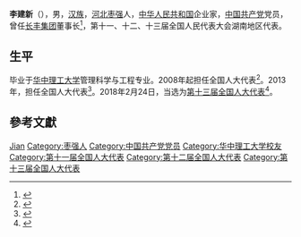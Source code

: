 '''李建新'''（{{bd|1953年|10月|}}），男，[[汉族|汉族]]，[[河北|河北]][[枣强|枣强]]人，[[中华人民共和国|中华人民共和国]]企业家，[[中国共产党|中国共产党]]党员，曾任[[长丰集团|长丰集团]]董事长<ref>{{cite news|title=2010年全国两会人大代表李建新简介|url=http://auto.sohu.com/20100304/n270588151.shtml|accessdate=2014-02-21|newspaper=搜狐网|archive-date=2019-08-30|archive-url=https://web.archive.org/web/20190830083037/http://auto.sohu.com/20100304/n270588151.shtml|dead-url=no}}</ref>，第十一、十二、十三届全国人民代表大会湖南地区代表。

== 生平 ==
毕业于[[华中理工大学|华中理工大学]]管理科学与工程专业。2008年起担任全国人大代表<ref>{{cite news|title=全国人大代表信息-李建新|url= http://210.82.31.1:8084/delegate/viewDelegate.action?dbid=111709|accessdate=2013-04-05|newspaper=全国人大网|archive-url=https://web.archive.org/web/20140514080050/http://www.npc.gov.cn/delegate/viewDelegate.action?dbid=111709|archive-date=2014-05-14|dead-url=yes}}</ref>。2013年，担任全国人大代表<ref>{{cite news|title=全国人大代表信息-李建新|url= http://210.82.31.1:8084/delegate/viewDelegate.action?dbid=121679|accessdate=2013-04-05|newspaper=全国人大网|archive-url=https://web.archive.org/web/20140223095734/http://www.npc.gov.cn/delegate/viewDelegate.action?dbid=121679|archive-date=2014-02-23|dead-url=yes}}</ref>。2018年2月24日，当选为[[第十三届全国人大代表|第十三届全国人大代表]]<ref>{{Cite web|title=（受权发布）中华人民共和国第十三届全国人民代表大会代表名单-中新网|url=http://www.chinanews.com/gn/2018/02-25/8453959.shtml|accessdate=2021-02-13|work=中新网|archive-date=2018-02-27|archive-url=https://web.archive.org/web/20180227031724/http://www.chinanews.com/gn/2018/02-25/8453959.shtml|dead-url=no}}</ref>。

== 參考文獻 ==
{{reflist}}

{{Authority control}}

{{DEFAULTSORT:Li李}}
[[Category:李姓|Jian]]
[[Category:枣强人|Category:枣强人]]
[[Category:中国共产党党员|Category:中国共产党党员]]
[[Category:华中理工大学校友|Category:华中理工大学校友]]
[[Category:第十一届全国人大代表|Category:第十一届全国人大代表]]
[[Category:第十二届全国人大代表|Category:第十二届全国人大代表]]
[[Category:第十三届全国人大代表|Category:第十三届全国人大代表]]


{{中国政治人物小作品}}